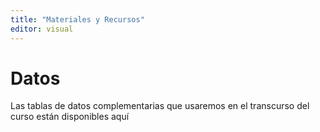 ---
title: "Materiales y Recursos"
editor: visual
---

# Datos

Las tablas de datos complementarias que usaremos en el transcurso del curso están disponibles aquí